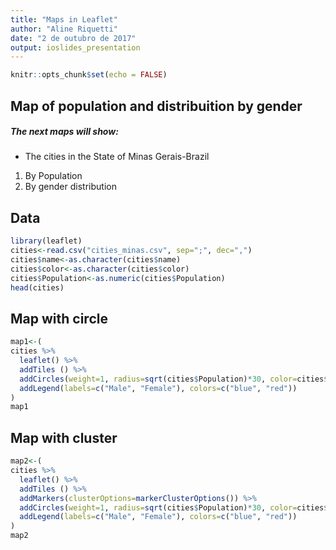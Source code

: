 ---
title: "Maps in Leaflet"
author: "Aline Riquetti"
date: "2 de outubro de 2017"
output: ioslides_presentation
---

```{r setup, include=FALSE}
knitr::opts_chunk$set(echo = FALSE)
```

## Map of population and distribuition by gender
##### The next maps will show:

- The cities in the State of Minas Gerais-Brazil
1. By Population
2. By gender distribution

## Data

```{r load_data, echo = FALSE}
library(leaflet)
cities<-read.csv("cities_minas.csv", sep=";", dec=",")
cities$name<-as.character(cities$name)
cities$color<-as.character(cities$color)
cities$Population<-as.numeric(cities$Population)
head(cities)
```

## Map with circle

```{r circle}
map1<-(
cities %>% 
  leaflet() %>%
  addTiles () %>%
  addCircles(weight=1, radius=sqrt(cities$Population)*30, color=cities$color) %>%
  addLegend(labels=c("Male", "Female"), colors=c("blue", "red"))
)
map1
```

## Map with cluster

```{r cluster}
map2<-(
cities %>% 
  leaflet() %>%
  addTiles () %>%
  addMarkers(clusterOptions=markerClusterOptions()) %>%
  addCircles(weight=1, radius=sqrt(cities$Population)*30, color=cities$color) %>%
  addLegend(labels=c("Male", "Female"), colors=c("blue", "red"))
)
map2
```
